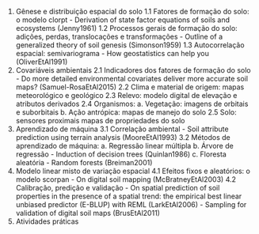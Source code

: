 1. Gênese e distribuição espacial do solo
   1.1 Fatores de formação do solo: o modelo clorpt
       - Derivation of state factor equations of soils and ecosystems (Jenny1961)
   1.2 Processos gerais de formação do solo: adições, perdas, translocações e transformações
       - Outline of a generalized theory of soil genesis (Simonson1959)
   1.3 Autocorrelação espacial: semivariograma
       - How geostatistics can help you (OliverEtAl1991)
2. Covariáveis ambientais
   2.1 Indicadores dos fatores de formação do solo
       - Do more detailed environmental covariates deliver more accurate soil maps? (Samuel-RosaEtAl2015)
   2.2 Clima e material de origem: mapas meteorológico e geológico
   2.3 Relevo: modelo digital de elevação e atributos derivados
   2.4 Organismos:
       a. Vegetação: imagens de orbitais e suborbitais
       b. Ação antrópica: mapas de manejo do solo
   2.5 Solo: sensores proximais mapas de propriedades do solo
3. Aprendizado de máquina
   3.1 Correlação ambiental
       - Soil attribute prediction using terrain analysis (MooreEtAl1993)
   3.2 Métodos de aprendizado de máquina:
       a. Regressão linear múltipla
       b. Árvore de regressão
          - Induction of decision trees (Quinlan1986)
       c. Floresta aleatória
          - Random forests (Breiman2001)
4. Modelo linear misto de variação espacial
   4.1 Efeitos fixos e aleatórios: o modelo scorpan
       - On digital soil mapping (McBratneyEtAl2003)
   4.2 Calibração, predição e validação
       - On spatial prediction of soil properties in the presence of a spatial trend: the empirical best linear
         unbiased predictor (E-BLUP) with REML (LarkEtAl2006)
       - Sampling for validation of digital soil maps (BrusEtAl2011)
5. Atividades práticas

